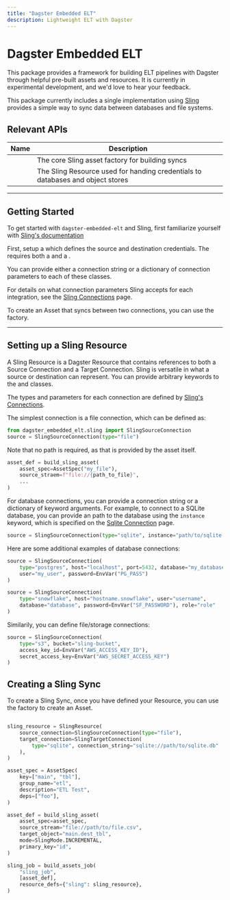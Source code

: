 ```yaml
---
title: "Dagster Embedded ELT"
description: Lightweight ELT with Dagster
---
```


# Dagster Embedded ELT

This package provides a framework for building ELT pipelines with Dagster through helpful pre-built assets and resources. It is currently in experimental development, and we'd love to hear your feedback.

This package currently includes a single implementation using <a href="https://slingdata.io">Sling</a> provides a simple way to sync data between databases and file systems.

## Relevant APIs

| Name                                                                        | Description                                                                    |
| --------------------------------------------------------------------------- | ------------------------------------------------------------------------------ |
| <PyObject module="dagster_embedded_elt.sling" object="build_sling_asset" /> | The core Sling asset factory for building syncs                                |
| <PyObject module="dagster_embedded_elt.sling" object="SlingResource" />     | The Sling Resource used for handing credentials to databases and object stores |

---

## Getting Started

To get started with `dagster-embedded-elt` and Sling, first familiarize yourself with <a href="https://docs.slingdata.io/sling-cli/running-tasks">Sling's documentation</a>

First, setup a <PyObject module="dagster-embedded-elt.sling" object="SlingResource" /> which defines the source and destination credentials. The <PyObject module="dagster-embedded-elt.sling" object="SlingResource" /> requires both a <PyObject module="dagster-embedded-elt.sling" object="SlingSourceConnection" /> and a <PyObject module="dagster-embedded-elt.sling" object="SlingTargetConnection" />.

You can provide either a connection string or a dictionary of connection parameters to each of these classes.

For details on what connection parameters Sling accepts for each integration, see the <a href="https://docs.slingdata.io/connections/database-connections">Sling Connections</a> page.

To create an Asset that syncs between two connections, you can use the <PyObject module="dagster-embedded-elt.sling" object="build_sling_asset" /> factory.

---

## Setting up a Sling Resource

A Sling Resource is a Dagster Resource that contains references to both a Source Connection and a Target Connection. Sling is versatile in what a source or destination can represent. You can provide arbitrary keywords to the <PyObject module="dagster-embedded-elt.sling" object="SlingSourceConnection" /> and <PyObject module="dagster-embedded-elt.sling" object="SlingTargetConnection" /> classes.

The types and parameters for each connection are defined by <a href="https://docs.slingdata.io/connections/database-connections">Sling's Connections</a>.

The simplest connection is a file connection, which can be defined as:

```python
from dagster_embedded_elt.sling import SlingSourceConnection
source = SlingSourceConnection(type="file")
```

Note that no path is required, as that is provided by the asset itself.

```python
asset_def = build_sling_asset(
    asset_spec=AssetSpec("my_file"),
    source_straem=f"file://{path_to_file}",
    ...
)

```

For database connections, you can provide a connection string or a dictionary of keyword arguments. For example, to connect to a SQLite database, you can provide an path to the database using the `instance` keyword, which is specified on the <a href="https://docs.slingdata.io/connections/database-connections/sqlite">Sqlite Connection</a> page.

```python
source = SlingSourceConnection(type="sqlite", instance="path/to/sqlite.db")
```

Here are some additional examples of database connections:

```python
source = SlingSourceConnection(
    type="postgres", host="localhost", port=5432, database="my_database",
    user="my_user", password=EnvVar("PG_PASS")
)

source = SlingSourceConnection(
    type="snowflake", host="hostname.snowflake", user="username",
    database="database", password=EnvVar("SF_PASSWORD"), role="role"
)
```

Similarily, you can define file/storage connections:

```python
source = SlingSourceConnection(
    type="s3", bucket="sling-bucket",
    access_key_id=EnvVar("AWS_ACCESS_KEY_ID"),
    secret_access_key=EnvVar("AWS_SECRET_ACCESS_KEY")
)

```

## Creating a Sling Sync

To create a Sling Sync, once you have defined your Resource, you can use the <PyObject module="dagster_embedded_elt.sling" object="build_sling_asset" /> factory to create an Asset.

```python

sling_resource = SlingResource(
    source_connection=SlingSourceConnection(type="file"),
    target_connection=SlingTargetConnection(
        type="sqlite", connection_string="sqlite://path/to/sqlite.db"
    ),
)

asset_spec = AssetSpec(
    key=["main", "tbl"],
    group_name="etl",
    description="ETL Test",
    deps=["foo"],
)

asset_def = build_sling_asset(
    asset_spec=asset_spec,
    source_stream="file://path/to/file.csv",
    target_object="main.dest_tbl",
    mode=SlingMode.INCREMENTAL,
    primary_key="id",
)

sling_job = build_assets_job(
    "sling_job",
    [asset_def],
    resource_defs={"sling": sling_resource},
)

```
